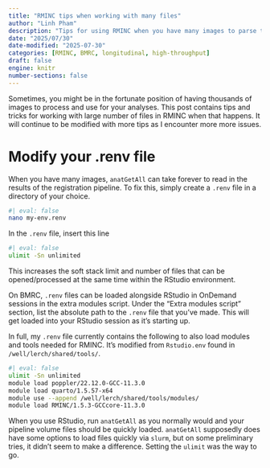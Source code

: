 ```yaml
---
title: "RMINC tips when working with many files"
author: "Linh Pham"
description: "Tips for using RMINC when you have many images to parse through."
date: "2025/07/30"
date-modified: "2025-07-30"
categories: [RMINC, BMRC, longitudinal, high-throughput]
draft: false
engine: knitr
number-sections: false
---
```


Sometimes, you might be in the fortunate position of having thousands of images to process and use for your analyses. This post contains tips and tricks for working with large number of files in RMINC when that happens. It will continue to be modified with more tips as I encounter more more issues.

# Modify your .renv file 

When you have many images, `anatGetAll` can take forever to read in the results of the registration pipeline. To fix this, simply create a `.renv` file in a directory of your choice.

```bash
#| eval: false
nano my-env.renv
```

In the `.renv` file, insert this line

```bash
#| eval: false
ulimit -Sn unlimited
```

This increases the soft stack limit and number of files that can be opened/processed at the same time within the RStudio environment.

On BMRC, `.renv` files can be loaded alongside RStudio in OnDemand sessions in the extra modules script. Under the "Extra modules script" section, list the absolute path to the `.renv` file that you've made. This will get loaded into your RStudio session as it's starting up.

In full, my `.renv` file currently contains the following to also load modules and tools needed for RMINC. It's modified from `Rstudio.env` found in `/well/lerch/shared/tools/`.

```bash
#| eval: false
ulimit -Sn unlimited
module load poppler/22.12.0-GCC-11.3.0
module load quarto/1.5.57-x64
module use --append /well/lerch/shared/tools/modules/
module load RMINC/1.5.3-GCCcore-11.3.0
```

When you use RStudio, run `anatGetAll` as you normally would and your pipeline volume files should be quickly loaded. `anatGetAll` supposedly does have some options to load files quickly via `slurm`, but on some preliminary tries, it didn't seem to make a difference. Setting the `ulimit` was the way to go.
